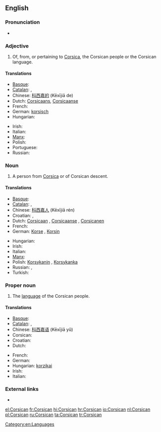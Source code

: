 {{interwiktionary|code=co}}
==English==
{{wikipedia}}

===Pronunciation===
* {{audio|en-us-Corsican.ogg|Audio (US)}}

===Adjective===
{{en-adj|-}}

# Of, from, or pertaining to [[Corsica]], the Corsican people or the Corsican language.

====Translations====
{{trans-top|of, from, or pertaining to Corsica}}
* [[Basque]]: {{t|eu|korsikar|xs=Basque}}
* [[Catalan]]: {{t|ca|cors|m}}, {{t|ca|corsa|f}}
* Chinese: [[科西嘉的]] (Kēxījiā de)
* Dutch: [[Corsicaans]], [[Corsicaanse]]
* French: {{t+|fr|corse}}
* German: [[korsisch]]
* Hungarian: {{t+|hu|korzikai}}
{{trans-mid}}
* Irish: {{t|ga|Corsacach}}
* Italian: {{t+|it|corso}}
* [[Manx]]: {{t|gv|Corsickagh}}
* Polish: {{t+|pl|korsykański|m}}
* Portuguese: {{t|pt|córsico|m}}
* Russian: {{t|ru|корсиканский|sc=Cyrl}}
{{trans-bottom}}

===Noun===
{{en-noun}}

# A person from [[Corsica]] or of Corsican descent.

====Translations====
{{trans-top|person from Corsica or of Corsican descent}}
* [[Basque]]: {{t|eu|korsikar|xs=Basque}}
* [[Catalan]]: {{t|ca|cors|m}}, {{t|ca|corsa|f}}
* Chinese: [[科西嘉人]] (Kēxījiā rén)
* Croatian: {{t|hr|Korzikanac|m}}, {{t|hr|Korzikanka|f}}
* Dutch: [[Corsicaan]] {{m}}, [[Corsicaanse]] {{f}}, [[Corsicanen]] {{p}}
* French: {{t|fr|Corse|m|f}}
* German: [[Korse]] {{m}}, [[Korsin]] {{f}}
{{trans-mid}}
* Hungarian: {{t+|hu|korzikai}}
* Irish: {{t|ga|Corsacach|m}}
* Italian: {{t+|it|corso}}
* [[Manx]]: {{t|gv|Corsickagh|m}}
* Polish: [[Korsykanin]] {{m}}, [[Korsykanka]] {{f}}
* Russian: {{t|ru|корсиканец|m|sc=Cyrl}},  {{t|ru|корсиканка|f|sc=Cyrl}}
* Turkish: {{t|tr|Korsikalı}}
{{trans-bottom}}

===Proper noun===
{{en-proper noun}}

# The [[language]] of the Corsican people.

====Translations====
{{trans-top|language}}
* [[Basque]]: {{t|eu|korsikera|xs=Basque}}
* [[Catalan]]: {{t|ca|cors|m}}, {{t|ca|corsa|f}}
* Chinese: [[科西嘉语]] (Kēxījiā yǔ)
* Corsican: {{t-|co|Corsu|xs=Corsican}}
* Croatian: {{t|hr|korzički}}
* Dutch: {{t+|nl|Corsicaans|n}}
{{trans-mid}}
* French: {{t+|fr|corse|m}}
* German: {{t+|de|Korsisch|n}}
* Hungarian: [[korzikai]]
* Irish: {{t|ga|Corsaicis|f}}
* Italian: {{t+|it|corso}}
{{trans-bottom}}

===External links===
* {{ISO 639|link=Ethnologue|1code=co|code=cos}}

[[Category:en:Languages]]

[[el:Corsican]]
[[fr:Corsican]]
[[hi:Corsican]]
[[hr:Corsican]]
[[io:Corsican]]
[[nl:Corsican]]
[[pl:Corsican]]
[[ru:Corsican]]
[[ta:Corsican]]
[[tr:Corsican]]